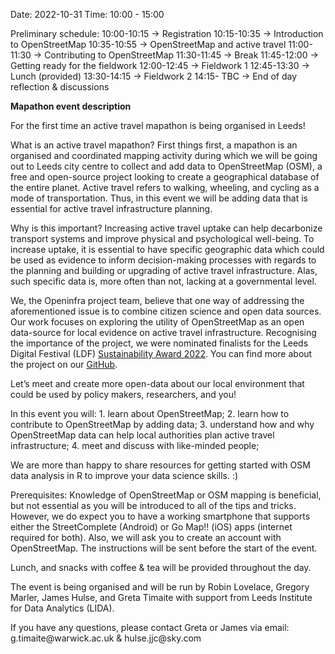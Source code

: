 Date: 2022-10-31
Time: 10:00 - 15:00

Preliminary schedule: 
10:00-10:15 -> Registration
10:15-10:35 -> Introduction to OpenStreetMap
10:35-10:55 -> OpenStreetMap and active travel
11:00-11:30 -> Contributing to OpenStreetMap
11:30-11:45 -> Break
11:45-12:00 -> Getting ready for the fieldwork
12:00-12:45 -> Fieldwork 1
12:45-13:30 -> Lunch (provided)
13:30-14:15 -> Fieldwork 2
14:15- TBC  -> End of day reflection & discussions

**Mapathon event description**

For the first time an active travel mapathon is being organised in Leeds! 

What is an active travel mapathon? First things first, a mapathon is an organised and coordinated mapping activity during which we will be going out to Leeds city centre to collect and add data to OpenStreetMap (OSM), a free and open-source project looking to create a geographical database of the entire planet. Active travel refers to walking, wheeling, and cycling as a mode of transportation. Thus, in this event we will be adding data that is essential for active travel infrastructure planning.

Why is this important? Increasing active travel uptake can help decarbonize transport systems and improve physical and psychological well-being. To increase uptake, it is essential to have specific geographic data which could be used as evidence to inform decision-making processes with regards to the planning and building or upgrading of active travel infrastructure. Alas, such specific data is, more often than not, lacking at a governmental level. 

We, the Openinfra project team, believe that one way of addressing the aforementioned issue is to combine citizen science and open data sources. Our work focuses on exploring the utility of OpenStreetMap as an open data-source for local evidence on active travel infrastructure. Recognising the importance of the project, we were nominated finalists for the Leeds Digital Festival (LDF) [Sustainability Award 2022](https://www.yorkshirepost.co.uk/business/leeds-digital-festival-awards-celebrate-regions-tech-talent-3866188). You can find more about the project on our [GitHub](https://github.com/udsleeds/openinfra).

Let’s meet and create more open-data about our local environment that could be used by policy makers, researchers, and you!

In this event you will:
1. learn about OpenStreetMap;
2. learn how to contribute to OpenStreetMap by adding data;
3. understand how and why OpenStreetMap data can help local authorities plan active travel infrastructure;
4. meet and discuss with like-minded people;

We are more than happy to share resources for getting started with OSM data analysis in R to improve your data science skills. :)

Prerequisites: Knowledge of OpenStreetMap or OSM mapping is beneficial, but not essential as you will be introduced to all of the tips and tricks. However, we do expect you to have a working smartphone that supports either the StreetComplete (Android) or Go Map!! (iOS) apps (internet required for both). Also, we will ask you to create an account with OpenStreetMap. The instructions will be sent before the start of the event.

Lunch, and snacks with coffee & tea will be provided throughout the day.

The event is being organised and will be run by Robin Lovelace, Gregory Marler, James Hulse, and Greta Timaite with support from Leeds Institute for Data Analytics (LIDA).

If you have any questions, please contact Greta or James via email: g.timaite@warwick.ac.uk & hulse.jjc@sky.com